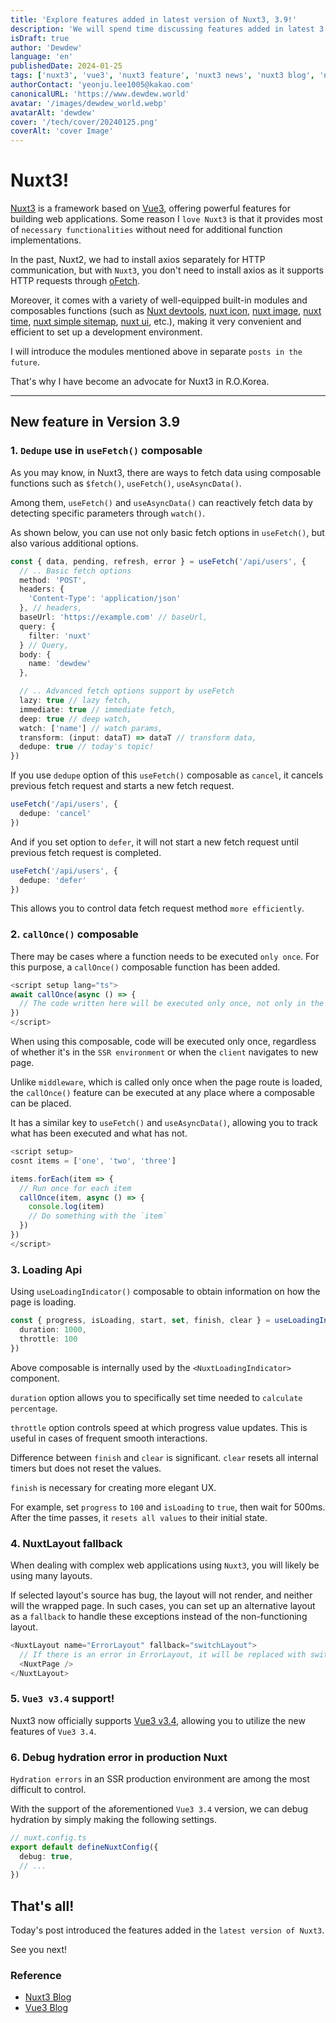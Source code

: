 ```yaml
---
title: 'Explore features added in latest version of Nuxt3, 3.9!'
description: 'We will spend time discussing features added in latest 3.9 version of Nuxt3!'
isDraft: true
author: 'Dewdew'
language: 'en'
publishedDate: 2024-01-25
tags: ['nuxt3', 'vue3', 'nuxt3 feature', 'nuxt3 news', 'nuxt3 blog', 'nuxt3 composables']
authorContact: 'yeonju.lee1005@kakao.com'
canonicalURL: 'https://www.dewdew.world'
avatar: '/images/dewdew_world.webp'
avatarAlt: 'dewdew'
cover: '/tech/cover/20240125.png'
coverAlt: 'cover Image'
---
```


# Nuxt3!

[Nuxt3](https://nuxt.com/) is a framework based on [Vue3](https://vuejs.org/), offering powerful features for building web applications.
Some reason I `love Nuxt3` is that it provides most of `necessary functionalities` without need for additional function implementations.

In the past, Nuxt2, we had to install axios separately for HTTP communication,
but with `Nuxt3`, you don't need to install axios as it supports HTTP requests through [oFetch](https://github.com/unjs/ofetch).

Moreover, it comes with a variety of well-equipped built-in modules and composables functions (such as [Nuxt devtools](https://devtools.nuxt.com/), [nuxt icon](https://nuxt.com/modules/icon), [nuxt image](https://image.nuxt.com/), [nuxt time](https://github.com/danielroe/nuxt-time), [nuxt simple sitemap](https://nuxtseo.com/sitemap/getting-started/installation), [nuxt ui](https://ui.nuxt.com/), etc.),
making it very convenient and efficient to set up a development environment.

I will introduce the modules mentioned above in separate `posts in the future`.

That's why I have become an advocate for Nuxt3 in R.O.Korea.

---

## New feature in Version 3.9

### 1. `Dedupe` use in `useFetch()` composable

As you may know, in Nuxt3, there are ways to fetch data using composable functions such as `$fetch()`, `useFetch()`, `useAsyncData()`.

Among them, `useFetch()` and `useAsyncData()` can reactively fetch data by detecting specific parameters through `watch()`.

As shown below, you can use not only basic fetch options in `useFetch()`, but also various additional options.

```typescript
const { data, pending, refresh, error } = useFetch('/api/users', {
  // .. Basic fetch options
  method: 'POST',
  headers: {
    'Content-Type': 'application/json'
  }, // headers,
  baseUrl: 'https://example.com' // baseUrl,
  query: {
    filter: 'nuxt'
  } // Query,
  body: {
    name: 'dewdew'
  },

  // .. Advanced fetch options support by useFetch
  lazy: true // lazy fetch,
  immediate: true // immediate fetch,
  deep: true // deep watch,
  watch: ['name'] // watch params,
  transform: (input: dataT) => dataT // transform data,
  dedupe: true // today's topic!
})
```

If you use `dedupe` option of this `useFetch()` composable as `cancel`, it cancels previous fetch request and starts a new fetch request.

```typescript
useFetch('/api/users', {
  dedupe: 'cancel'
})
```

And if you set option to `defer`, it will not start a new fetch request until previous fetch request is completed.

```typescript
useFetch('/api/users', {
  dedupe: 'defer'
})
```

This allows you to control data fetch request method `more efficiently`.

### 2. `callOnce()` composable

There may be cases where a function needs to be executed `only once`. For this purpose, a `callOnce()` composable function has been added.

```typescript
<script setup lang="ts">
await callOnce(async () => {
  // The code written here will be executed only once, not only in the SSR environment, but in all cases.
})
</script>
```
When using this composable, code will be executed only once, regardless of whether it's in the `SSR environment` or when the `client` navigates to new page.

Unlike `middleware`, which is called only once when the page route is loaded, the `callOnce()` feature can be executed at any place where a composable can be placed.

It has a similar key to `useFetch()` and `useAsyncData()`, allowing you to track what has been executed and what has not.

```typescript
<script setup>
cosnt items = ['one', 'two', 'three']

items.forEach(item => {
  // Run once for each item
  callOnce(item, async () => {
    console.log(item)
    // Do something with the `item`
  })
})
</script>
```

### 3. Loading Api

Using `useLoadingIndicator()` composable to obtain information on how the page is loading.

```typescript
const { progress, isLoading, start, set, finish, clear } = useLoadingIndicator({
  duration: 1000,
  throttle: 100
})
```

Above composable is internally used by the `<NuxtLoadingIndicator>` component.

`duration` option allows you to specifically set time needed to `calculate percentage`.

`throttle` option controls speed at which progress value updates. This is useful in cases of frequent smooth interactions.

Difference between `finish` and `clear` is significant. `clear` resets all internal timers but does not reset the values.

`finish` is necessary for creating more elegant UX.

For example, set `progress` to `100` and `isLoading` to `true`, then wait for 500ms.
After the time passes, it `resets all values` to their initial state.

### 4. NuxtLayout fallback

When dealing with complex web applications using `Nuxt3`, you will likely be using many layouts.

If selected layout's source has bug, the layout will not render, and neither will the wrapped page.
In such cases, you can set up an alternative layout as a `fallback` to handle these exceptions instead of the non-functioning layout.

```typescript
<NuxtLayout name="ErrorLayout" fallback="switchLayout">
  // If there is an error in ErrorLayout, it will be replaced with switchLayout.
  <NuxtPage />
</NuxtLayout>
```

### 5. `Vue3 v3.4` support!

Nuxt3 now officially supports [Vue3 v3.4](https://blog.vuejs.org/posts/vue-3-4), allowing you to utilize the new features of `Vue3 3.4`.

### 6. Debug hydration error in production Nuxt

`Hydration errors` in an SSR production environment are among the most difficult to control.

With the support of the aforementioned `Vue3 3.4` version, we can debug hydration by simply making the following settings.

```typescript
// nuxt.config.ts
export default defineNuxtConfig({
  debug: true,
  // ...
})
```

## That's all!

Today's post introduced the features added in the `latest version of Nuxt3`.

See you next!


### Reference

- [Nuxt3 Blog](https://nuxt.com/blog/v3-9)
- [Vue3 Blog](https://blog.vuejs.org/posts/vue-3-4)
